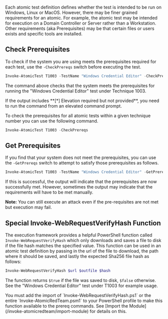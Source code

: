 
Each atomic test definition defines whether the test is intended to be run on Windows, Linux or MacOS. However, there may be finer grained requirements for an atomic. For example, the atomic test may be intended for execution on a Domain Controller or Server rather than a Workstation. Other requirements (aka Prerequisites) may be that certain files or users exists and specific tools are installed.

## Check Prerequisites

To check if the system you are using meets the prerequisites required for each test, use the `-CheckPrereqs` switch before executing the test.

```powershell
Invoke-AtomicTest T1003 -TestName "Windows Credential Editor" -CheckPrereqs
```

The command above checks that the system meets the prerequisites for running the "Windows Credential Editor" test under Technique 1003.

<Callout>
  If the output includes **[*] Elevation required but not provided**, you need
  to run the command from an elevated command prompt.
</Callout>

To check the prerequisites for all atomic tests within a given technique number you can use the following command.

```powershell
Invoke-AtomicTest T1003 -CheckPrereqs
```

## Get Prerequisites

If you find that your system does not meet the prerequisites, you can use the `-GetPrereqs` switch to attempt to satisfy those prerequisites as follows.

```powershell
Invoke-AtomicTest T1003 -TestName "Windows Credential Editor" -GetPrereqs
```

If this is successful, the output will indicate that the prerequisites are now successfully met. However, sometimes the output may indicate that the requirements will have to be met manually.

**Note:** You can still execute an attack even if the pre-requisites are not met but execution may fail.

## Special Invoke-WebRequestVerifyHash Function

The execution framework provides a helpful PowerShell function called `Invoke-WebRequestVerifyHash` which only downloads and saves a file to disk if the file hash matches the specified value. This function can be used in an atomic test definition by passing in the url of the file to download, the path where it should be saved, and lastly the expected Sha256 file hash as follows:

```powershell
Invoke-WebRequestVerifyHash $url $outfile $hash
```

The function returns `$true` if the file was saved to disk, `$false` otherwise. See the "Windows Credential Editor" test under T1003 for example usage.

<Callout>
  You must add the import of `Invoke-WebRequestVerifyHash.ps1` or the entire
  `Invoke-AtomicRedTeam.psm1` to your PowerShell profile to make this function
  available to the prereq commands. See [Import the
  Module](/invoke-atomicredteam/import-module) for details on this.
</Callout>
